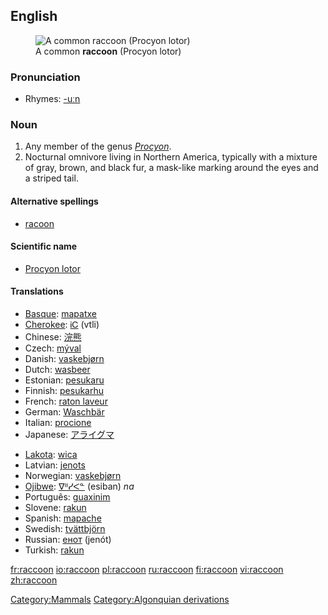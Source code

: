 {{wikipedia}}
{{rfc|Scientific name unknown/invalid header}}
==English==
[[Image:Procyon lotor (Common raccoon).jpg|right|thumb|A common '''raccoon''' (Procyon lotor)]]
<!-- Isn't one image enough for a dictionary entry?
[[Image:Raccoon (Procyon lotor) 2.jpg|thumb|left|A close up of a common '''raccoon''' (Procyon lotor)]]
-->

===Pronunciation===
*Rhymes: [[Rhymes:English:-uːn|-uːn]]

===Noun===
{{en-noun}}

# Any member of the genus ''[[Procyon]]''.
# Nocturnal omnivore living in Northern America, typically with a mixture of gray, brown, and black fur, a mask-like marking around the eyes and a striped tail.

====Alternative spellings====
*[[racoon]]

====Scientific name====
*[[Procyon lotor]]

====Translations====
{{top}}
*[[Basque]]: [[mapatxe]]
*[[Cherokee]]: [[ᎥᏟ]] (vtli)
*Chinese: [[浣熊]]
*Czech: [[mýval]] {{m}}
*Danish: [[vaskebjørn]]
*Dutch: [[wasbeer]] {{m}}
*Estonian: [[pesukaru]]
*Finnish: [[pesukarhu]]
*French: [[raton laveur]] {{m}}
*German: [[Waschbär]] {{m}}
*Italian: [[procione]] {{m}}
*Japanese: [[アライグマ]]
{{mid}}
*[[Lakota]]: [[wica]]
*Latvian: [[jenots]]
*Norwegian: [[vaskebjørn]] {{m}}
*[[Ojibwe]]: [[ᐁᐦᓯᐸᓐ]] (esiban) ''na''
*Português: [[guaxinim]] {{m}}
*Slovene: [[rakun]] {{m}}
*Spanish: [[mapache]] {{m}}
*Swedish: [[tvättbjörn]] {{c}}
*Russian: [[енот]] (jenót) {{m}}
*Turkish: [[rakun]]
{{bottom}}

[[Category:Mammals]]
[[Category:Algonquian derivations]]

[[fr:raccoon]]
[[io:raccoon]]
[[pl:raccoon]]
[[ru:raccoon]]
[[fi:raccoon]]
[[vi:raccoon]]
[[zh:raccoon]]